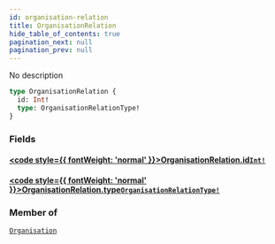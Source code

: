 ```yaml
---
id: organisation-relation
title: OrganisationRelation
hide_table_of_contents: true
pagination_next: null
pagination_prev: null
---
```








No description

```graphql
type OrganisationRelation {
  id: Int!
  type: OrganisationRelationType!
}
```


### Fields

#### [<code style={{ fontWeight: 'normal' }}>OrganisationRelation.<b>id</b></code>](#)<Bullet />[`Int!`](/graphql/scalars/int) <Badge class="secondary" text="non-null"/> <Badge class="secondary" text="scalar"/>
> 
> 

#### [<code style={{ fontWeight: 'normal' }}>OrganisationRelation.<b>type</b></code>](#)<Bullet />[`OrganisationRelationType!`](/graphql/objects/organisation-relation-type) <Badge class="secondary" text="non-null"/> <Badge class="secondary" text="object"/>
> 
> 



### Member of

[`Organisation`](/graphql/objects/organisation)  <Badge class="secondary" text="object"/>



